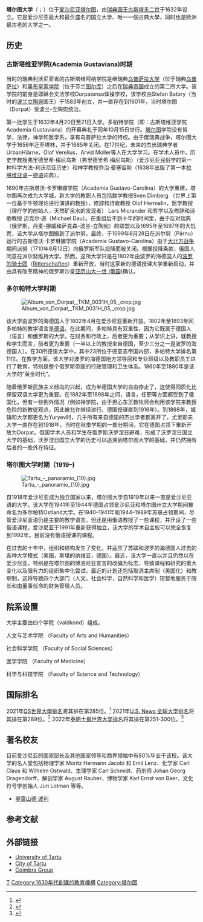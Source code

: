 {{Rough translation|time=2021-09-09T21:00:25+00:00}}
{{Infobox university
|name              = 塔爾圖大學
|native_name       = Tartu Ülikool
|image_name        = Universität_Tartu_Logo.svg
|caption           = 
|latin_name        = Universitas Tartuensis
|motto             = 
|mottoeng          =
|established       = 1632 <small>（1710–1802年關閉）</small>
|closed            = 
|type              = [[公立大學|公立大學]]
|endowment         = 
|rector            = [[Volli_Kalm|Volli Kalm]]
|faculty           = 1,700
|staff             = 1,800
|students          = 18,000 <small>(2011)</small>
|undergrad         = 
|postgrad          = 
|doctoral          = 1,400
|other             = 
|city              = [[塔爾圖|塔爾圖]]
|province          = 
|country           = {{flagicon|Estonia}} [[愛沙尼亞|愛沙尼亞]]
|coor              = {{Coord|58|22|52|N|26|43|13|E|type:edu}}
|campus            =    都市
|former_names      = Academia Gustaviana <br/>University of Dorpat/Yuryev <br/>Tartu State University
|free_label        = 
|free              = 
|sports            = 
|colours           = 藍色和白色
|nickname          = UT
|mascot            = 
|affiliations      = [[歐洲大學協會|EUA]]<br /> [[科英布拉集團|科英布拉集團]] <br/> [[烏德勒支網絡|烏德勒支網絡]] <br/> [[伊拉斯謨計劃|伊拉斯謨計劃]]<ref>[http://www.ut.ee/16249 Erasmus programme at UT] {{webarchive|url=https://web.archive.org/web/20090123103030/http://www.ut.ee/16249 |date=2009-01-23 }}</ref><br >[[原子塔文化|原子塔文化]]
|website           = [http://www.ut.ee www.ut.ee]
|logo              = 
|footnotes         = 
}}

'''塔尔图大学'''（{{lang-et|Tartu Ülikool}}；{{lang-la|Universitas Tartuensis}}）位于[[爱沙尼亚|爱沙尼亚]][[塔尔图|塔尔图]]，由[[瑞典国王|瑞典国王]][[古斯塔夫二世|古斯塔夫二世]]于1632年设立。它是爱沙尼亚最大和最负盛名的国立大学、唯一一個古典大學，同时也是欧洲最古老的大学之一。

== 历史 ==

===古斯塔维亚学院(Academia Gustaviana)时期===

当时的瑞典利沃尼亚省的古斯塔维阿纳学院是继瑞典[[乌普萨拉大学|乌普萨拉大学]]（位于瑞典[[乌普萨拉|乌普萨拉]]）和[[奥布皇家学院|奥布皇家学院]]（位于芬兰[[图尔库|图尔库]]）之后在[[瑞典帝国|瑞典帝国]]成立的第二所大学。该学院的前身是耶稣会文法学校Dorpatense体操学校，该学校由Stefan Batory（当时的[[波兰立陶宛|波兰立陶宛]]国王）于1583年创立，并一直存在到1601年，当时塔尔图（Dorpat）受波兰-立陶宛统治。

第一批学生于1632年4月20日至21日入学。多帕特学院（即：古斯塔维亚学院 Academia Gustaviana）的开幕典礼于同年10月15日举行。[[塔尔图|塔尔图]]学院设有哲学，法律，神学和医学系，享有乌普萨拉大学的特权。由于俄瑞典战争，塔尔图大学于1656年迁至塔林，并于1665年关闭。在17世纪，未来的杰出瑞典学者UrbanHiärne，Olof Verelius，Arvid Moller等人在大学学习。在学术人员中，历史学教授弗里德里希·梅尼乌斯（弗里德里希·梅尼乌斯）（爱沙尼亚民俗学的第一种科学方法-利沃尼亚历史）和神学教授乔治·曼塞留斯（1638年出版了第一本[[拉脱维亚语|拉脱维亚语]]－[[德语|德语]]词典）。

1690年古斯塔沃·卡罗琳娜学院（Academia Gustavo-Carolina）的大学重建，塔尔图再次成为大学城。新大学的教职人员包括数学教授Sven Dimberg （世界上第一位基于牛顿理论进行演讲的教授），修辞和诗歌教授 Olof Hermelin，医学教授（理疗学的创始人，天然矿泉水的发现者） Lars Micrander 和哲学以及修辞和诗歌教授 迈克尔·道（Michael Dau）。在重组后不到十年的时间里，由于反对瑞典（俄罗斯，丹麦-挪威和萨克森-波兰-立陶宛）的联盟以及1695年至1697年的大饥荒，该大学从塔尔图搬到了派尔努。最终，于1699年8月28日在派尔努（Pärnu）运行的古斯塔沃·卡罗琳娜学院（Academia Gustavo-Carolina）由于[[大北方战争|大北方战争]]期间派努（1710年8月12日）向俄罗斯军队投降而被关闭。根据投降条款，俄国人同意在派尔努维持大学。然而，这所大学只是在1802年由波罗的海德国人的[[波罗的骑士团|波罗的骑士团]]（[[Ritterschaften|Ritterschaften]]）重新开放，当时这家新的德语授课大学重新启动，并由具有改革精神的俄罗斯沙皇[[亚历山大一世_(俄国)|亚历山大一世 (俄国)]]确认。

===多尔帕特大学时期===

[[File:Album_von_Dorpat,_TKM_0031H_05,_crop.jpg|thumb]]

该大学由波罗的海德国人于1802年4月在爱沙尼亚重新开放。1802年至1893年间多帕特的教学语言是[[德语|德语]]。在此期间，多帕特具有双重性，因为它既属于德国人（语言）和俄罗斯的大学。在财务和行政上，后者更为重要；从学识上讲，就教授和学生而言，前者更为重要（一半以上的教授来自德国，至少三分之一是波罗的海德国人）。在30所德语大学中，其中23所位于德意志帝国内部，多帕特大学排名第11位。在教学方面，该大学对波罗的海德国地方领导层和专业班级以及教职员工进行了教育，特别是整个俄罗斯帝国的行政管理和卫生体系。1860年至1880年是该大学的“黄金时代”。

随着俄罗斯民族主义倾向的兴起，成为半德国大学的自由停止了，这使得同质化比保留双语大学更为重要。在1882年至1898年之间，语言，任职等方面都受到了俄国化，但有一些例外情况（例如神学院，由于担心东正教牧师会利用该学院来教授危险的新教徒观点，因此被允许继续进行。德国授课直到1916年）。到1898年，城镇和大学都更名为Yuryev时，几乎所有来自德国的杰出学者都离开了。尤里耶夫大学一直存在到1918年，当时在秋季学期的一部分期间，它在德国占领下重新开放为Dorpat。俄国学术人员和学生在俄罗斯沃罗涅日避难，形成了沃罗涅日国立大学的基础，沃罗涅日国立大学的历史可以追溯到塔尔图大学的基础，并仍然拥有后者的一些外在特征。

===塔尔图大学时期（1919–)===

[[File:Tartu_-_panoramio_(10).jpg|thumb]]

自1918年爱沙尼亚成为独立国家以来，塔尔图大学自1919年以来一直是爱沙尼亚语的大学。该大学在1941年至1944年德国占领爱沙尼亚和塔尔图州立大学期间被命名为多尔帕特Ostland大学。在1940–1941年和1944–1989年苏联占领期间，尽管爱沙尼亚语仍是主要的教学语言，但还是用俄语教授了一些课程，并开设了一些俄语课程。爱沙尼亚于1991年重新获得独立，该大学的学术自主权可以完全恢复到1992年。目前没有俄语授课的课程。

在过去的十年中，组织和结构发生了变化，并适应了苏联和波罗的海德国人过去的各种大学模式（美国，斯堪的纳维亚，德国）。最近，该大学一直以并且仍然以在爱沙尼亚，特别是在塔尔图的博洛尼亚宣言的改编为标志，导致课程和研究的重大变化以及强有力的组织集中化尝试。最近的计划还包括取消主席制（美国化）和教职制，这将导致四个大部门（人文，社会科学，自然科学和医学）短暂地服务于院长和由董事任命的财务管理人员。

== 院系设置==

大学主要由四个学院（valdkond）组成。

人文与艺术学院 （Faculty of Arts and Humanities）

社会科学学院 （Faculty of Social Sciences）	

医学学院 （Faculty of Medicine）	

科学与科技学院 （Faculty of Science and Technology）


== 国际排名==

2021年[[QS世界大學排名|QS世界大學排名]]將其排在第285位。<ref>{{cite web|url=http://www.topuniversities.com/node/9143/ranking-details/world-university-rankings/2014|title=University of Tartu Rankings|accessdate=2021-09-09|archive-date=2020-10-01|archive-url=https://web.archive.org/web/20201001192129/https://www.topuniversities.com/node/9143/ranking-details/world-university-rankings/2014|dead-url=no}}</ref>
2021年[[U.S._News_全球大学排名|U.S. News 全球大学排名]]将其排在第289位。<ref>{{cite web|url=https://www.usnews.com/education/best-global-universities/search?country=estonia|title=University of Tartu Rankings|accessdate=2021-09-09|archive-date=2021-09-09|archive-url=https://web.archive.org/web/20210909211233/https://www.usnews.com/education/best-global-universities/search?country=estonia|dead-url=no}}</ref>
2022年[[泰晤士报世界大学排名|泰晤士报世界大学排名]]将其排在第251-300位。<ref>{{cite web|url=https://www.timeshighereducation.com/world-university-rankings/2022/world-ranking#!/page/0/length/25/locations/EE/sort_by/rank/sort_order/asc/cols/stats|title=University of Tartu Rankings|accessdate=2021-09-09|archive-date=2015-06-29|archive-url=https://web.archive.org/web/20150629020315/https://www.timeshighereducation.co.uk/world-university-rankings/2015/world-ranking#!/page/0/length/25/locations/EE/sort_by/rank/sort_order/asc/cols/stats|dead-url=no}}</ref>

== 著名校友==

目前爱沙尼亚的国家部长及其他国家领导和商界领袖中有80%毕业于该校。该大学的名人堂包括物理学家 Moritz Hermann Jacobi 和 Emil Lenz、化学家 Carl Claus 和 Wilhelm Ostwald、生理学家 Carl Schmidt、药剂师 Johan Georg Dragendorff、解剖学家 August Rauber、博物学家 Karl Ernst von Baer、文化符号学创始人 Juri Lotman 等等。

* [[奧雷山德·波利|奧雷山德·波利]]

==参考文献==
{{reflist}}

==外部链接==
{{Commons|Tartu}}
* [http://www.ut.ee/index.aw/set_lang_id=2 University of Tartu] {{Wayback|url=http://www.ut.ee/index.aw/set_lang_id=2 |date=20120220075729 }} 
* [http://www.tartu.ee City of Tartu] {{Wayback|url=http://www.tartu.ee/ |date=20110204023057 }}
* [http://www.coimbra-group.be Coimbra Group] {{Wayback|url=http://www.coimbra-group.be/ |date=20160306221044 }}
{{愛沙尼亞的大學}}
{{Utrecht Net}}
{{模板:科英布拉集团}}
{{Authority control}}

[[Category:塔爾圖大學|T]]
[[Category:1630年代創建的教育機構|Category:1630年代創建的教育機構]]
[[Category:塔尔图|Category:塔尔图]]